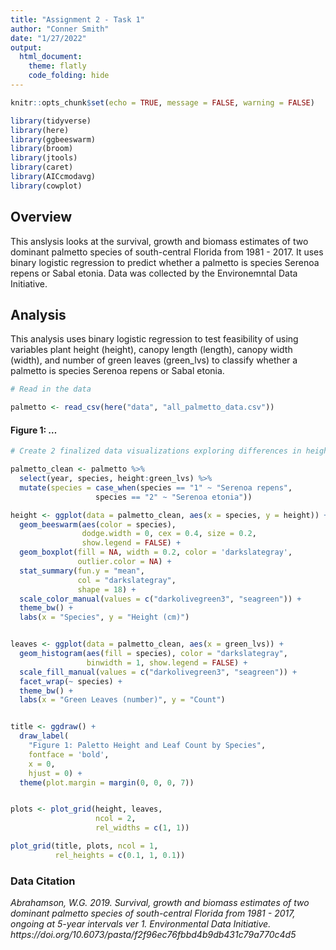 ```yaml
---
title: "Assignment 2 - Task 1"
author: "Conner Smith"
date: "1/27/2022"
output: 
  html_document: 
    theme: flatly
    code_folding: hide
---
```


```r
knitr::opts_chunk$set(echo = TRUE, message = FALSE, warning = FALSE)

library(tidyverse)
library(here)
library(ggbeeswarm)
library(broom)
library(jtools)
library(caret)
library(AICcmodavg)
library(cowplot)
```

## **Overview**

This anslysis looks at the survival, growth and biomass estimates of two dominant palmetto species of south-central Florida from 1981 - 2017. It uses binary logistic regression to predict whether a palmetto is species Serenoa repens or Sabal etonia. Data was collected by the Environemntal Data Initiative. 

## **Analysis**

This analysis uses binary logistic regression to test feasibility of using variables plant height (height), canopy length (length), canopy width (width), and number of green leaves (green_lvs) to classify whether a palmetto is species Serenoa repens or Sabal etonia. 

```r
# Read in the data 

palmetto <- read_csv(here("data", "all_palmetto_data.csv"))
```

#### **Figure 1:** *...*

```r
# Create 2 finalized data visualizations exploring differences in height, canopy length, canopy width, and green leaves for the two species. Note: species code 1 is Serenoa repens and species code 2 is Sabal etonia. 

palmetto_clean <- palmetto %>% 
  select(year, species, height:green_lvs) %>% 
  mutate(species = case_when(species == "1" ~ "Serenoa repens",
                   species == "2" ~ "Serenoa etonia"))

height <- ggplot(data = palmetto_clean, aes(x = species, y = height)) +
  geom_beeswarm(aes(color = species), 
                dodge.width = 0, cex = 0.4, size = 0.2,
                show.legend = FALSE) +
  geom_boxplot(fill = NA, width = 0.2, color = 'darkslategray',
               outlier.color = NA) +
  stat_summary(fun.y = "mean",
               col = "darkslategray",
               shape = 18) +
  scale_color_manual(values = c("darkolivegreen3", "seagreen")) +
  theme_bw() +
  labs(x = "Species", y = "Height (cm)")


leaves <- ggplot(data = palmetto_clean, aes(x = green_lvs)) +
  geom_histogram(aes(fill = species), color = "darkslategray",
                 binwidth = 1, show.legend = FALSE) +
  scale_fill_manual(values = c("darkolivegreen3", "seagreen")) +
  facet_wrap(~ species) +
  theme_bw() +
  labs(x = "Green Leaves (number)", y = "Count")


title <- ggdraw() + 
  draw_label(
    "Figure 1: Paletto Height and Leaf Count by Species",
    fontface = 'bold',
    x = 0,
    hjust = 0) +
  theme(plot.margin = margin(0, 0, 0, 7))


plots <- plot_grid(height, leaves,
                   ncol = 2,
                   rel_widths = c(1, 1))

plot_grid(title, plots, ncol = 1,
          rel_heights = c(0.1, 1, 0.1))
```


### **Data Citation**

*Abrahamson, W.G. 2019. Survival, growth and biomass estimates of two dominant palmetto species of south-central Florida from 1981 - 2017, ongoing at 5-year intervals ver 1. Environmental Data Initiative. https://doi.org/10.6073/pasta/f2f96ec76fbbd4b9db431c79a770c4d5*
